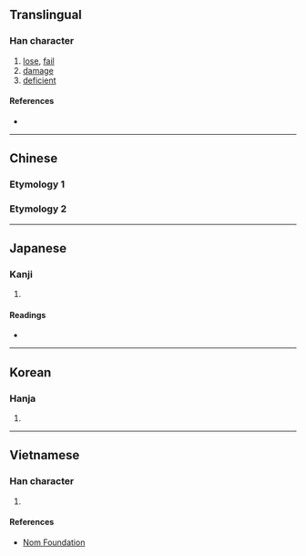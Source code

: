 {{character info/new}}
{{also|虧}}<!-- may be replaced by zh-forms -->
==Translingual==

===Han character===
{{Han char|rn=7|rad=二|as=01|sn=3|four=|canj=MMVS,XMMVS|ids=⿱一丂}}

# [[lose]], [[fail]]
# [[damage]]
# [[deficient]]

====References====
* {{Han ref|kx=0086.070|dkj=00253|dj=0177.050|hdz=10005.010|uh=4E8F|ud=20111}}

----

==Chinese==

===Etymology 1===
{{zh-see|虧}}

===Etymology 2===
{{zh-see|于|v}}

----

==Japanese==

===Kanji===
{{ja-kanji|grade=|rs=二01}}

# {{defn|lang=ja|sort=二01}}

====Readings====
* {{ja-readings|on=[[う]] (u)|kun=[[かける]] (kakeru)}}

----

==Korean==

===Hanja===
{{ko-hanja|hangeul=[[유]], [[우]]|rv=yu, u|mr=yu, u}}

# {{defn|lang=ko|sort=二01}}

----

==Vietnamese==

===Han character===
{{vi-readings|rs=二01| hanviet = [[khuây]], [[khuy]]}}

# {{defn|lang=vi|sort=二01}}

====References====
* [http://nomfoundation.org/common/nom_details.php?codepoint=4e8f Nom Foundation]